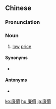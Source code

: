 {{also|廉价}}
==Chinese==
{{zh-forms|s=廉价}}

===Pronunciation===
{{zh-pron
|m=liánjià
|c=lim4 gaa3
|mn=liâm-kè
|cat=n
}}

===Noun===
{{zh-noun}}

# [[low]] [[price]]

====Synonyms====
* {{zh-l|低價}}

====Antonyms====
* {{zh-l|高價}}

{{zh-cat|Advanced}}

[[ko:廉價]]
[[hu:廉價]]
[[ja:廉價]]